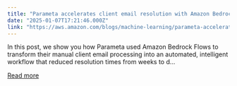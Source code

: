 ```yaml
---
title: "Parameta accelerates client email resolution with Amazon Bedrock Flows"
date: "2025-01-07T17:21:46.000Z"
link: "https://aws.amazon.com/blogs/machine-learning/parameta-accelerates-client-email-resolution-with-amazon-bedrock-flows/"
---
```


In this post, we show you how Parameta used Amazon Bedrock Flows to transform their manual client email processing into an automated, intelligent workflow that reduced resolution times from weeks to d...

[Read more](https://aws.amazon.com/blogs/machine-learning/parameta-accelerates-client-email-resolution-with-amazon-bedrock-flows/)
